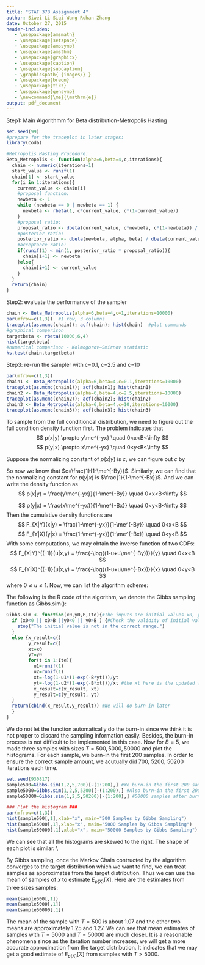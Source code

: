 ```yaml
---
title: "STAT 378 Assignment 4"
author: Siwei Li Siqi Wang Ruhan Zhang
date: October 27, 2015
header-includes:
   - \usepackage{amsmath}
   - \usepackage{setspace}
   - \usepackage{amssymb}
   - \usepackage{amsthm}
   - \usepackage{graphicx}
   - \usepackage{caption}
   - \usepackage{subcaption}
   - \graphicspath{ {images/} }
   - \usepackage{breqn}
   - \usepackage{tikz}
   - \usepackage{gensymb}
   - \newcommand{\me}{\mathrm{e}}
output: pdf_document
---
```


Step1: Main Algorithmm for Beta distribution-Metropolis Hasting  
```r
set.seed(99)
#prepare for the traceplot in later stages:
library(coda)

#Metropolis Hasting Procedure:
Beta_Metropolis <- function(alpha=6,beta=4,c,iterations){
  chain <- numeric(iterations+1)
  start_value <- runif(1)
  chain[1] <- start_value
  for(i in 1:iterations){
    current_value <- chain[i]
    #proposal function:
    newbeta <- 1
    while (newbeta == 0 | newbeta == 1) {
      newbeta <- rbeta(1, c*current_value, c*(1-current_value))
    }
    #proposal ratio:
    proposal_ratio <- dbeta(current_value, c*newbeta, c*(1-newbeta)) / dbeta(newbeta, c*current_value, c*(1-current_value))
    #posterior ratio: 
    posterior_ratio <- dbeta(newbeta, alpha, beta) / dbeta(current_value, alpha, beta)
    #acceptance ratio:
    if(runif(1) < min(1, posterior_ratio * proposal_ratio)){
      chain[i+1] <- newbeta
    }else{
      chain[i+1] <- current_value
    }
  }
  return(chain)
}

```

Step2: evaluate the performance of the sampler
```r
chain <- Beta_Metropolis(alpha=6,beta=4,c=1,iterations=10000)
par(mfrow=c(1,3))  #1 row, 3 columns
traceplot(as.mcmc(chain)); acf(chain); hist(chain)  #plot commands
#graphical comparison
targetbeta <- rbeta(10000,6,4)
hist(targetbeta)
#numerical comparison - Kolmogorov–Smirnov statistic
ks.test(chain,targetbeta)
```

Step3: re-run the sampler with c=0.1, c=2.5 and c=10
```r
par(mfrow=c(1,3)) 
chain1 <- Beta_Metropolis(alpha=6,beta=4,c=0.1,iterations=10000)
traceplot(as.mcmc(chain1)); acf(chain1); hist(chain1)
chain2 <- Beta_Metropolis(alpha=6,beta=4,c=2.5,iterations=10000)
traceplot(as.mcmc(chain2)); acf(chain2); hist(chain2)
chain3 <- Beta_Metropolis(alpha=6,beta=4,c=10,iterations=10000)
traceplot(as.mcmc(chain3)); acf(chain3); hist(chain3)
```





To sample from the full conditioncal distribution, we need to figure out the full condition density function first. The problem indicates that
$$
p(x|y) \propto y\me^{-yx} \quad 0<x<B<\infty
$$
$$
p(y|x) \propto x\me^{-yx} \quad 0<y<B<\infty
$$

Suppose the normalizing constant of $p(x|y)$ is $c$, we can figure out $c$ by
\begin{gather*}
\int_0^B cy\me^{-yx}dx = 1\\
c (-\me^{-yx}|_{0}^{B})=1\\
c (1-\me^{-By})=1
\end{gather*}

So now we know that $c=\frac{1}{1-\me^{-By}}$. Similarly, we can find that the normalizing constant for $p(y|x)$ is $\frac{1}{1-\me^{-Bx}}$. And we can write the density function as
$$
p(x|y) = \frac{y\me^{-yx}}{1-\me^{-By}} \quad 0<x<B<\infty
$$

$$
p(y|x) = \frac{x\me^{-yx}}{1-\me^{-Bx}} \quad 0<y<B<\infty
$$
Then the cumulative density functions are
$$
F_{X|Y}(x|y) = \frac{1-\me^{-yx}}{1-\me^{-By}} \quad 0<x<B
$$
$$
F_{Y|X}(y|x) = \frac{1-\me^{-yx}}{1-\me^{-Bx}} \quad 0<y<B
$$
With some computations, we may obtain the inverse function of two CDFs:
$$
F_{X|Y}^{(-1)}(u|x,y) = \frac{-\log{(1-u+u\me^{-By})}}{y} \quad 0<x<B
$$
$$
F_{Y|X}^{(-1)}(u|x,y) = \frac{-\log{(1-u+u\me^{-Bx})}}{x} \quad 0<y<B
$$
where $0\leqslant u\leqslant 1$. Now, we can list the algorithm scheme:
\begin{enumerate}
\item Select initial values $(x_0, y_0)$ and set the iteration number $T$.
\item Set index $t=1$.
\item Generate random draws $(x_{t}, y_{t})$ where
      \begin{itemize}
      \item Generate two numbers $u_1$, $u_2$ from Unif(0,1)
      \item Let $x_{t}=F_{X|Y}^{(-1)}(u_1|x_{t-1}, y_{t-1})$
      \item Let $y_{t}=F_{Y|X}^{(-1)}(u_1|x_{t}, y_{t-1})$
      \end{itemize}
\item Record sample $(x_{t}, y_{t})$
\item Set $t=t+1$, return to step 3 if $t\leqslant T$.
\item Return $T$ samples.
\end{enumerate}

The following is the R code of the algorithm, we denote the Gibbs sampling function as Gibbs.sim():
```r
Gibbs.sim <- function(x0,y0,B,Ite){#The inputs are initial values x0, y0, the bound B and the iteration number Ite.
  if (x0<0 || x0>B ||y0<0 || y0>B ) {#Check the validity of initial values
    stop("The initial value is not in the correct range.")
  }
  else {x_result=c()
        y_result=c()
        xt=x0
        yt=y0
        for(t in 1:Ite){
          u1=runif(1)
          u2=runif(1)
          xt=-log(1-u1*(1-exp(-B*yt)))/yt
          yt=-log(1-u2*(1-exp(-B*xt)))/xt #the xt here is the updated why, thus the algorithm constructs a Markov Chain
          x_result=c(x_result, xt)
          y_result=c(y_result, yt)
  }
  return(cbind(x_result,y_result)) #We will do burn in later
  }
}
```

We do not let the function automatically do the burn-in since we think it is not proper to discard the sampling information easily. Besides, the burn-in process is not difficult to be implemented in this case. Now for $B=5$, we made three samples with sizes $T=500, 5000, 50000$ and plot the histograms. For each sample, we burn-in the first 200 samples. In order to ensure the correct sample amount, we acutually did 700, 5200, 50200 iterations each time.
```r
set.seed(930817)
sample500=Gibbs.sim(1,2,5,700)[-(1:200),] #We burn-in the first 200 samples in order to get 500 samples
sample5000=Gibbs.sim(1,2,5,5200)[-(1:200),] #Also burn-in the first 200 samples 
sample50000=Gibbs.sim(1,2,5,50200)[-(1:200),] #50000 samples after burn-in

### Plot the histogram ###
par(mfrow=c(1,3))
hist(sample500[,1],xlab="x", main="500 Samples by Gibbs Sampling")
hist(sample5000[,1],xlab="x", main="5000 Samples by Gibbs Sampling")
hist(sample50000[,1],xlab="x", main="50000 Samples by Gibbs Sampling")
```

We can see that all the histograms are skewed to the right. The shape of each plot is similar. \\

By Gibbs sampling, once the Markov Chain contructed by the algorithm converges to the target distribution which we want to find, we can treat samples as approximates from the target distribution. Thus we can use the mean of samples of $x$ to estimate $E_{p(X)}[X]$. Here are the estimates from three sizes samples:
```r
mean(sample500[,1])
mean(sample5000[,1])
mean(sample50000[,1])
```

The mean of the sample with $T=500$ is about 1.07 and the other two means are approximately 1.25 and 1.27. We can see that mean estimates of samples with $T=5000$ and $T=50000$ are much closer. It is a reasonable phenomena since as the iteration number increases, we will get a more accurate approximation from the target distribution. It indicates that we may get a good estimate of $E_{p(X)}[X]$ from samples with $T>5000$.